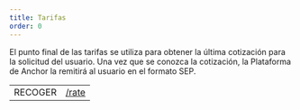 ```yaml
---
title: Tarifas
order: 0
---
```



El punto final de las tarifas se utiliza para obtener la última cotización para la solicitud del usuario. Una vez que se conozca la cotización, la Plataforma de Anchor la remitirá al usuario en el formato SEP.

<EndpointsTable title="Endpoints">

|         |                               |
| ------- | ----------------------------- |
| RECOGER | [/rate](../get-rates.api.mdx) |

</EndpointsTable>
